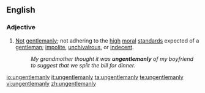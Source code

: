 ==English==

===Adjective===
{{en-adj}}

# [[not|Not]] [[gentlemanly]]; not adhering to the [[high]] [[moral]] [[standards]] expected of a [[gentleman]]; [[impolite]], [[unchivalrous]], or [[indecent]].
#:''My grandmother thought it was '''ungentlemanly''' of my boyfriend to suggest that we split the bill for dinner.''

[[io:ungentlemanly]]
[[it:ungentlemanly]]
[[ta:ungentlemanly]]
[[te:ungentlemanly]]
[[vi:ungentlemanly]]
[[zh:ungentlemanly]]